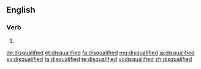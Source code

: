==English==

===Verb===
{{head|en|verb form}}

# {{en-past of|disqualify}}

[[de:disqualified]]
[[et:disqualified]]
[[fa:disqualified]]
[[mg:disqualified]]
[[ja:disqualified]]
[[sv:disqualified]]
[[ta:disqualified]]
[[te:disqualified]]
[[vi:disqualified]]
[[zh:disqualified]]